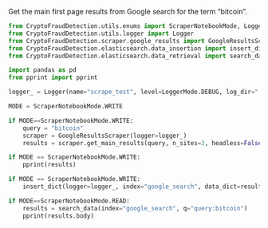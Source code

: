 Get the main first page results from Google search for the term "bitcoin".
```python

from CryptoFraudDetection.utils.enums import ScraperNotebookMode, LoggerMode
from CryptoFraudDetection.utils.logger import Logger
from CryptoFraudDetection.scraper.google_results import GoogleResultsScraper
from CryptoFraudDetection.elasticsearch.data_insertion import insert_dict
from CryptoFraudDetection.elasticsearch.data_retrieval import search_data

import pandas as pd
from pprint import pprint

logger_ = Logger(name="scrape_test", level=LoggerMode.DEBUG, log_dir="../logs")
```

```python
MODE = ScraperNotebookMode.WRITE
```

```python
if MODE==ScraperNotebookMode.WRITE:
    query = "bitcoin"
    scraper = GoogleResultsScraper(logger=logger_)
    results = scraper.get_main_results(query, n_sites=3, headless=False)
```

```python
if MODE == ScraperNotebookMode.WRITE:
    pprint(results)
```

```python
if MODE == ScraperNotebookMode.WRITE:
    insert_dict(logger=logger_, index="google_search", data_dict=results)
```

```python
if MODE==ScraperNotebookMode.READ:
    results = search_data(index="google_search", q="query:bitcoin")
    pprint(results.body)
```